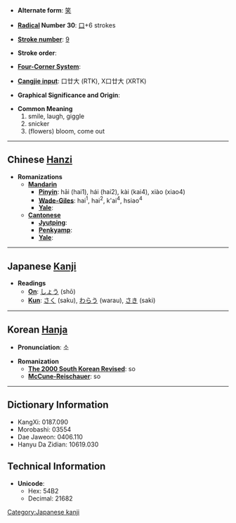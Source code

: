 * '''Alternate form''': [[笑]]

* '''[[Wiktionary:Chinese radical index| Radical]] Number 30''': [[Wiktionary:Chinese radical index 口|口]]+6 strokes

* '''[[Wiktionary:Chinese total strokes index|Stroke number]]''': [[Wiktionary:Chinese total strokes index 9|9]]

* '''Stroke order''': 

* '''[[Wiktionary:Chinese four corner index|Four-Corner System]]''': 

* '''[[Wiktionary:Chinese Cangjie index|Cangjie input]]''': 口廿大 (RTK), X口廿大 (XRTK)

* '''Graphical Significance and Origin''': 

* '''Common Meaning'''
*#smile, laugh, giggle
*# snicker
*#(flowers) bloom, come out

----

== Chinese [[Hanzi]] ==

* '''Romanizations'''
** '''[[Mandarin]]'''
*** '''[[Pinyin]]''': hāi (hai1), hái (hai2), kài (kai4), xiào (xiao4)
*** '''[[Wade-Giles]]''': hai<sup>1</sup>, hai<sup>2</sup>, k'ai<sup>4</sup>, hsiao<sup>4</sup>
*** '''[[Yale]]''': 
** '''[[Cantonese]]'''
*** '''[[Jyutping]]''':
*** '''[[Penkyamp]]''': 
*** '''[[Yale]]''': 


----

== Japanese [[Kanji]] ==

* '''Readings'''
** '''[[On]]''': [[しょう]] (shō)
** '''[[Kun]]''': [[さく]] (saku), [[わらう]] (warau), [[さき]] (saki)


----

== Korean [[Hanja]] ==

* '''Pronunciation''': 소

* '''Romanization'''
** '''[[The 2000 South Korean Revised Romanization|The 2000 South Korean Revised]]''': so
** '''[[McCune-Reischauer]]''': so

----

== Dictionary Information ==

* KangXi: 0187.090
* Morobashi: 03554
* Dae Jaweon: 0406.110
* Hanyu Da Zidian: 10619.030

== Technical Information ==

* '''Unicode''':
** Hex: 54B2
** Decimal: 21682

[[Category:Japanese kanji]]